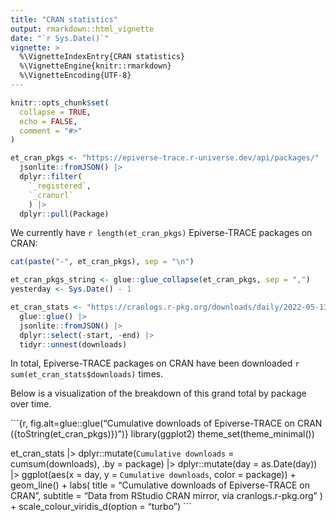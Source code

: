 ```yaml
---
title: "CRAN statistics"
output: rmarkdown::html_vignette
date: "`r Sys.Date()`"
vignette: >
  %\VignetteIndexEntry{CRAN statistics}
  %\VignetteEngine{knitr::rmarkdown}
  %\VignetteEncoding{UTF-8}
---
```


```r
knitr::opts_chunk$set(
  collapse = TRUE,
  echo = FALSE,
  comment = "#>"
)
```

```r
et_cran_pkgs <- "https://epiverse-trace.r-universe.dev/api/packages/" |> 
  jsonlite::fromJSON() |>
  dplyr::filter(
    `_registered`,
    `_cranurl`
    ) |> 
  dplyr::pull(Package)
```

We currently have `r length(et_cran_pkgs)` Epiverse-TRACE packages on CRAN: 

```r
cat(paste("-", et_cran_pkgs), sep = "\n")
```

```r
et_cran_pkgs_string <- glue::glue_collapse(et_cran_pkgs, sep = ",")
yesterday <- Sys.Date() - 1
```

```r
et_cran_stats <- "https://cranlogs.r-pkg.org/downloads/daily/2022-05-13:{yesterday}/{et_cran_pkgs_string}" |> 
  glue::glue() |> 
  jsonlite::fromJSON() |> 
  dplyr::select(-start, -end) |> 
  tidyr::unnest(downloads)
```

In total, Epiverse-TRACE packages on CRAN have been downloaded `r sum(et_cran_stats$downloads)` times.

Below is a visualization of the breakdown of this grand total by package over time.

```{r, fig.alt=glue::glue("Cumulative downloads of Epiverse-TRACE on CRAN ({toString(et_cran_pkgs)})")}
library(ggplot2)
theme_set(theme_minimal())

et_cran_stats |> 
  dplyr::mutate(`Cumulative downloads` = cumsum(downloads), .by = package) |> 
  dplyr::mutate(day = as.Date(day)) |>
  ggplot(aes(x = day, y = `Cumulative downloads`, color = package)) +
    geom_line() +
    labs(
      title = "Cumulative downloads of Epiverse-TRACE on CRAN",
      subtitle = "Data from RStudio CRAN mirror, via cranlogs.r-pkg.org"
    ) +
    scale_colour_viridis_d(option = "turbo")
```

